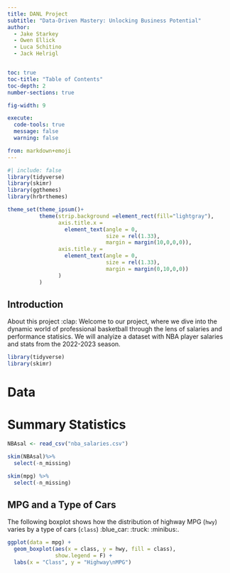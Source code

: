 ```yaml
---
title: DANL Project
subtitle: "Data-Driven Mastery: Unlocking Business Potential"
author: 
  - Jake Starkey
  - Owen Ellick
  - Luca Schitino
  - Jack Helrigl


toc: true
toc-title: "Table of Contents"
toc-depth: 2
number-sections: true

fig-width: 9

execute:
  code-tools: true
  message: false
  warning: false

from: markdown+emoji
---
```


```r
#| include: false
library(tidyverse)
library(skimr)
library(ggthemes)
library(hrbrthemes)

theme_set(theme_ipsum()+
          theme(strip.background =element_rect(fill="lightgray"),
                axis.title.x = 
                  element_text(angle = 0,
                               size = rel(1.33),
                               margin = margin(10,0,0,0)),
                axis.title.y = 
                  element_text(angle = 0,
                               size = rel(1.33),
                               margin = margin(0,10,0,0))
                )
          )
```

## Introduction

About this project :clap: Welcome to our project, where we dive into the dynamic world of professional basketball through the lens of salaries and performance statisics. We will analyize a dataset with NBA player salaries and stats from the 2022-2023 season.

```r
library(tidyverse)
library(skimr)
```

# Data

# Summary Statistics

```r
NBAsal <- read_csv("nba_salaries.csv")
```

```r
skim(NBAsal)%>%
  select(-n_missing)
```

```r
skim(mpg) %>% 
  select(-n_missing)
```

## MPG and a Type of Cars

The following boxplot shows how the distribution of highway MPG (`hwy`) varies by a type of cars (`class`) :blue_car: :truck: :minibus:.

```r
ggplot(data = mpg) +
  geom_boxplot(aes(x = class, y = hwy, fill = class),
               show.legend = F) +
  labs(x = "Class", y = "Highway\nMPG") 
```
